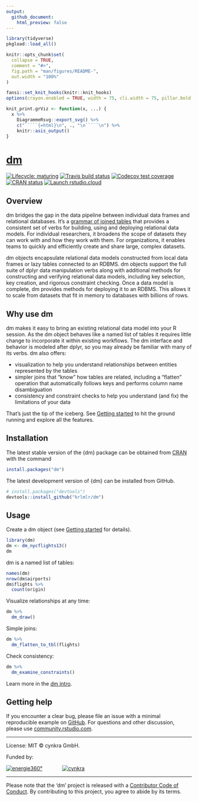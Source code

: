 ```yaml
---
output:
  github_document:
    html_preview: false
---
```


<!-- README.md is generated from README.Rmd. Please edit that file -->

```r
library(tidyverse)
pkgload::load_all()

knitr::opts_chunk$set(
  collapse = TRUE,
  comment = "#>",
  fig.path = "man/figures/README-",
  out.width = "100%"
)

fansi::set_knit_hooks(knitr::knit_hooks)
options(crayon.enabled = TRUE, width = 75, cli.width = 75, pillar.bold = TRUE)

knit_print.grViz <- function(x, ...) {
  x %>%
    DiagrammeRsvg::export_svg() %>%
    c("`````{=html}\n", ., "\n`````\n") %>%
    knitr::asis_output()
}
```

# [dm](https://krlmlr.github.io/dm)

<!-- badges: start -->
[![Lifecycle: maturing](https://img.shields.io/badge/lifecycle-maturing-blue.svg)](https://www.tidyverse.org/lifecycle/#maturing)
[![Travis build status](https://travis-ci.org/krlmlr/dm.svg?branch=master)](https://travis-ci.org/krlmlr/dm)
[![Codecov test coverage](https://codecov.io/gh/krlmlr/dm/branch/master/graph/badge.svg)](https://codecov.io/gh/krlmlr/dm?branch=master)
[![CRAN status](https://www.r-pkg.org/badges/version/dm)](https://CRAN.R-project.org/package=dm)
[![Launch rstudio.cloud](https://img.shields.io/badge/rstudio-cloud-blue.svg)](https://rstudio.cloud/project/523482)
<!-- badges: end -->

## Overview

dm bridges the gap in the data pipeline between individual data frames and relational databases.
It's a [grammar of joined tables](https://twitter.com/drob/status/1224851726068527106) that provides a consistent set of verbs for building, using and deploying relational data models.
For individual researchers, it broadens the scope of datasets they can work with and how they work with them.
For organizations, it enables teams to quickly and efficiently create and share large, complex datasets.

dm objects encapsulate relational data models constructed from local data frames or lazy tables connected to an RDBMS.
dm objects support the full suite of dplyr data manipulation verbs along with additional methods for constructing and verifying relational data models, including key selection, key creation, and rigorous constraint checking.
Once a data model is complete, dm provides methods for deploying it to an RDBMS.
This allows it to scale from datasets that fit in memory to databases with billions of rows.

## Why use dm

dm makes it easy to bring an existing relational data model into your R session.
As the dm object behaves like a named list of tables it requires little change to incorporate it within existing workflows.
The dm interface and behavior is modeled after dplyr, so you may already be familiar with many of its verbs.
dm also offers:

- visualization to help you understand relationships between entities represented by the tables
- simpler joins that "know" how tables are related, including a "flatten" operation that automatically follows keys and performs column name disambiguation
- consistency and constraint checks to help you understand (and fix) the limitations of your data

That's just the tip of the iceberg.
See [Getting started](https://krlmlr.github.io/dm/articles/dm.html) to hit the ground running and explore all the features.


## Installation

The latest stable version of the {dm} package can be obtained from [CRAN](https://CRAN.R-project.org/package=dm) with the command

```r
install.packages("dm")
```

The latest development version of {dm} can be installed from GitHub.

```r
# install.packages("devtools")
devtools::install_github("krlmlr/dm")
```

## Usage

Create a dm object (see [Getting started](https://krlmlr.github.io/dm/articles/dm.html) for details).

```r
library(dm)
dm <- dm_nycflights13()
dm
```

dm is a named list of tables:

```r
names(dm)
nrow(dm$airports)
dm$flights %>%
  count(origin)
```

Visualize relationships at any time:

```r
dm %>%
  dm_draw()
```

Simple joins:

```r
dm %>%
  dm_flatten_to_tbl(flights)
```

Check consistency:

```r
dm %>%
  dm_examine_constraints()
```

Learn more in the [dm intro](https://krlmlr.github.io/dm/articles/dm.html).

## Getting help

If you encounter a clear bug, please file an issue with a minimal reproducible example on [GitHub](https://github.com/krlmlr/dm/issues).
For questions and other discussion, please use [community.rstudio.com](https://community.rstudio.com/).


---

License: MIT © cynkra GmbH.

Funded by:

[![energie360°](man/figures/energie-72.png)](https://www.energie360.ch)
<span style="padding-right:50px">
</span>
[![cynkra](man/figures/cynkra-72.png)](https://www.cynkra.com/)

---

Please note that the 'dm' project is released with a [Contributor Code of Conduct](https://krlmlr.github.io/dm/CODE_OF_CONDUCT.html).
By contributing to this project, you agree to abide by its terms.
